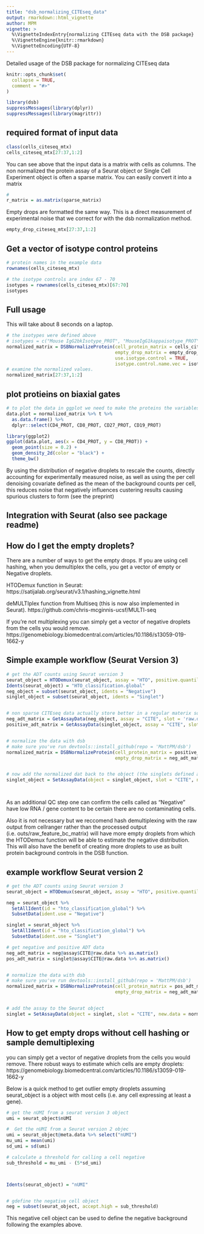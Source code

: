 ```yaml
---
title: "dsb_normalizing_CITEseq_data"
output: rmarkdown::html_vignette
author: MPM
vignette: >
  %\VignetteIndexEntry{normalizing CITEseq data with the DSB package}
  %\VignetteEngine{knitr::rmarkdown}
  %\VignetteEncoding{UTF-8}
---
```


Detailed usage of the DSB package for normalizing CITEseq data 

```r
knitr::opts_chunk$set(
  collapse = TRUE,
  comment = "#>"
)
```

```r
library(dsb)
suppressMessages(library(dplyr))
suppressMessages(library(magrittr))
```


## required format of input data

```r
class(cells_citeseq_mtx)
cells_citeseq_mtx[27:37,1:2]
```


You can see above that the input data is a matrix with cells as columns. The non normalized the protein assay of a Seurat object or Single Cell Experiment object is often a sparse matrix. You can easily convert it into a matrix

```r
# 
r_matrix = as.matrix(sparse_matrix)
```


Empty drops are formatted the same way. This is a direct measurement of experimental noise that we correct for with the dsb normalization method. 
```r

empty_drop_citeseq_mtx[27:37,1:2]

```


## Get a vector of isotype control proteins 
```r
# protein names in the example data
rownames(cells_citeseq_mtx)

# the isotype controls are index 67 - 70 
isotypes = rownames(cells_citeseq_mtx)[67:70]
isotypes 

```

## Full usage 
This will take about 8 seconds on a laptop.
```r


# the isotypes were defined above 
# isotypes = c("Mouse IgG2bkIsotype_PROT", "MouseIgG1kappaisotype_PROT","MouseIgG2akappaisotype_PROT", "RatIgG2bkIsotype_PROT")
normalized_matrix = DSBNormalizeProtein(cell_protein_matrix = cells_citeseq_mtx,
                                        empty_drop_matrix = empty_drop_citeseq_mtx,
                                        use.isotype.control = TRUE,
                                        isotype.control.name.vec = isotypes)
# examine the normalized values. 
normalized_matrix[27:37,1:2]

```


## plot protieins on biaxial gates

```r

# to plot the data in ggplot we need to make the proteins the variables (columns)
data.plot = normalized_matrix %>% t %>%
  as.data.frame() %>% 
  dplyr::select(CD4_PROT, CD8_PROT, CD27_PROT, CD19_PROT) 

library(ggplot2)
ggplot(data.plot, aes(x = CD4_PROT, y = CD8_PROT)) +
  geom_point(size = 0.2) + 
  geom_density_2d(color = "black") +
  theme_bw()

```

By using the distribution of negative droplets to rescale the counts, directly accounting for experimentally measured noise, as well as using the per cell denoising covariate defined as the mean of the background counts per cell, this reduces noise that negatively influences custering results causing spurious clusters to form (see the preprint)


## Integration with Seurat (also see package readme)


## How do I get the empty droplets?

There are a number of ways to get the empty drops. If you are using cell hashing, when you demultiplex the cells, you get a vector of empty or Negative droplets. 

HTODemux function in Seurat:
https://satijalab.org/seurat/v3.1/hashing_vignette.html

deMULTIplex function from Multiseq (this is now also implemented in Seurat). 
https://github.com/chris-mcginnis-ucsf/MULTI-seq

If you're not multiplexing
you can simply get a vector of negative droplets from the cells you would remove. 
https://genomebiology.biomedcentral.com/articles/10.1186/s13059-019-1662-y


## Simple example workflow (Seurat Version 3)

```r

# get the ADT counts using Seurat version 3 
seurat_object = HTODemux(seurat_object, assay = "HTO", positive.quantile = 0.99)
Idents(seurat_object) = "HTO_classification.global"
neg_object = subset(seurat_object, idents = "Negative")
singlet_object = subset(seurat_object, idents = "Singlet")


# non sparse CITEseq data actually store better in a regular materix so the as.matrix() call is not memory intensive.
neg_adt_matrix = GetAssayData(neg_object, assay = "CITE", slot = 'raw.data') %>% as.matrix()
positive_adt_matrix = GetAssayData(singlet_object, assay = "CITE", slot = 'raw.data') %>% as.matrix()


# normalize the data with dsb
# make sure you've run devtools::install_github(repo = 'MattPM/dsb')
normalized_matrix = DSBNormalizeProtein(cell_protein_matrix = positive_adt_matrix,
                                        empty_drop_matrix = neg_adt_matrix)


# now add the normalized dat back to the object (the singlets defined above as "object")
singlet_object = SetAssayData(object = singlet_object, slot = "CITE", new.data = normalized_matrix)




```


As an additional QC step one can confirm the cells called as "Negative" have low RNA / gene content to be certain there are no contaminating cells. 

Also it is not necessary but we reccomend hash demultiplexing with the raw output from cellranger rather than the processed output (i.e. outs/raw_feature_bc_matrix) will have more empty droplets from which the HTODemux function will be able to estimate the negative distribution. This will also have the benefit of creating more droplets to use as built protein background controls in the DSB function. 
 
## example workflow Seurat version 2

```r

# get the ADT counts using Seurat version 3 
seurat_object = HTODemux(seurat_object, assay = "HTO", positive.quantile = 0.99)

neg = seurat_object %>%
  SetAllIdent(id = "hto_classification_global") %>% 
  SubsetData(ident.use = "Negative") 

singlet = seurat_object %>%
  SetAllIdent(id = "hto_classification_global") %>% 
  SubsetData(ident.use = "Singlet") 

# get negative and positive ADT data 
neg_adt_matrix = neg@assay$CITE@raw.data %>% as.matrix()
pos_adt_matrix = singlet@assay$CITE@raw.data %>% as.matrix()


# normalize the data with dsb
# make sure you've run devtools::install_github(repo = 'MattPM/dsb')
normalized_matrix = DSBNormalizeProtein(cell_protein_matrix = pos_adt_matrix,
                                        empty_drop_matrix = neg_adt_matrix)


# add the assay to the Seurat object 
singlet = SetAssayData(object = singlet, slot = "CITE", new.data = normalized_matrix)


```

  
## How to get empty drops without cell hashing or sample demultiplexing
you can simply get a vector of negative droplets from the cells you would remove. There robust ways to estimate which cells are empty droplets: 
https://genomebiology.biomedcentral.com/articles/10.1186/s13059-019-1662-y

Below is a quick method to get outlier empty droplets assuming seurat_object is a object with most cells (i.e. any cell expressing at least a gene). 

```r
# get the nUMI from a seurat version 3 object 
umi = seurat_object$nUMI

#  Get the nUMI from a Seurat version 2 objec 
umi = seurat_object@meta.data %>% select("nUMI")
mu_umi = mean(umi)
sd_umi = sd(umi)

# calculate a threshold for calling a cell negative 
sub_threshold = mu_umi - (5*sd_umi)



Idents(seurat_object) = "nUMI"


# gdefine the negative cell object
neg = subset(seurat_object, accept.high = sub_threshold)


```

This negative cell object can be used to define the negative background following the examples above. 


